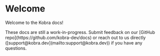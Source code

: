 
# Welcome

Welcome to the Kobra docs!

<Callout emoji="❗">
  These docs are still a work-in-progress. Submit feedback on our [GitHub
  repo](https://github.com/kobra-dev/docs) or reach out to us directly
  ([support@kobra.dev](mailto:support@kobra.dev)) if you have any questions.
</Callout>
